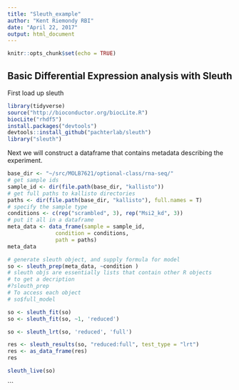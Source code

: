 ```yaml
---
title: "Sleuth_example"
author: "Kent Riemondy RBI"
date: "April 22, 2017"
output: html_document
---
```


```r
knitr::opts_chunk$set(echo = TRUE)
```

## Basic Differential Expression analysis with Sleuth

First load up sleuth
```r
library(tidyverse)
source("http://bioconductor.org/biocLite.R")
biocLite("rhdf5")
install.packages("devtools")
devtools::install_github("pachterlab/sleuth")
library("sleuth")
```

Next we will construct a dataframe that contains metadata describing the experiment.

```r
base_dir <- "~/src/MOLB7621/optional-class/rna-seq/"
# get sample ids
sample_id <- dir(file.path(base_dir, "kallisto"))
# get full paths to kallisto directories
paths <- dir(file.path(base_dir, "kallisto"), full.names = T)
# specify the sample type
conditions <- c(rep("scrambled", 3), rep("Msi2_kd", 3))
# put it all in a dataframe
meta_data <- data_frame(sample = sample_id, 
               condition = conditions,
               path = paths)
meta_data
```

```r
# generate sleuth object, and supply formula for model
so <- sleuth_prep(meta_data, ~condition )
# sleuth objs are essentially lists that contain other R objects
# to get a decription
#?sleuth_prep
# To access each object
# so$full_model
```

```r
so <- sleuth_fit(so)
so <- sleuth_fit(so, ~1, 'reduced')
```

```r
so <- sleuth_lrt(so, 'reduced', 'full')
```

```r
res <- sleuth_results(so, "reduced:full", test_type = "lrt")
res <- as_data_frame(res)
res
```

```r
sleuth_live(so)
```

```

